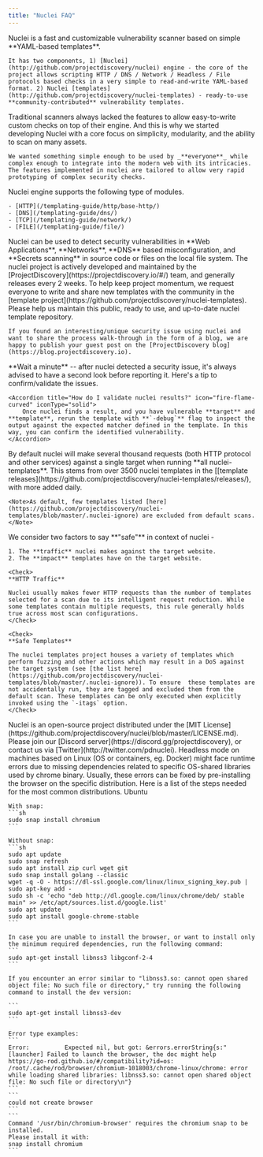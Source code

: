 ```yaml
---
title: "Nuclei FAQ"
---
```


<AccordionGroup>
  <Accordion title="What is nuclei?" icon="circle-info" iconType="solid">
    Nuclei is a fast and customizable vulnerability scanner based on simple **YAML-based templates**.
	
	It has two components, 1) [Nuclei](http://github.com/projectdiscovery/nuclei) engine - the core of the project allows scripting HTTP / DNS / Network / Headless / File protocols based checks in a very simple to read-and-write YAML-based format. 2) Nuclei [templates](http://github.com/projectdiscovery/nuclei-templates) - ready-to-use **community-contributed** vulnerability templates.

  </Accordion>

  <Accordion title="What was the genesis behind nuclei?" icon="circle-info" iconType="solid">
    Traditional scanners always lacked the features to allow easy-to-write custom checks on top of their engine. And this is why we started developing Nuclei with a core focus on simplicity, modularity, and the ability to scan on many assets.

	We wanted something simple enough to be used by _**everyone**_ while complex enough to integrate into the modern web with its intricacies. The features implemented in nuclei are tailored to allow very rapid prototyping of complex security checks.
  </Accordion>

  <Accordion title="What modules does nuclei engine support?" icon="circle-info" iconType="solid">
    Nuclei engine supports the following type of modules.

	- [HTTP](/templating-guide/http/base-http/)
	- [DNS](/templating-guide/dns/)
	- [TCP](/templating-guide/network/)
	- [FILE](/templating-guide/file/)
  </Accordion>

  <Accordion title="What kind of scans can I perform with nuclei?" icon="circle-info" iconType="solid">
   Nuclei can be used to detect security vulnerabilities in **Web Applications**, **Networks**, **DNS** based misconfiguration, and **Secrets scanning** in source code or files on the local file system.
  </Accordion>

  <Accordion title="How well-maintained is this project?" icon="circle-info" iconType="solid">
   The nuclei project is actively developed and maintained by the [ProjectDiscovery](https://projectdiscovery.io/#/) team, and generally releases every 2 weeks.
  </Accordion>

  <Accordion title="How can I support/contribute to this project? 💙" icon="fire-flame-curved" iconType="solid">
    To help keep project momentum, we request everyone to write and share new templates with the community in the [template project](https://github.com/projectdiscovery/nuclei-templates). Please help us maintain this public, ready to use, and up-to-date nuclei template repository.

	If you found an interesting/unique security issue using nuclei and want to share the process walk-through in the form of a blog, we are happy to publish your guest post on the [ProjectDiscovery blog](https://blog.projectdiscovery.io).
  </Accordion>

  <Accordion title="I found results with nuclei. When should I report it?" icon="triangle-exclamation" iconType="solid">
    **Wait a minute** -- after nuclei detected a security issue, it's always advised to have a second look before reporting it. Here's a tip to confirm/validate the issues.

    <Accordion title="How do I validate nuclei results?" icon="fire-flame-curved" iconType="solid">
        Once nuclei finds a result, and you have vulnerable **target** and **template**, rerun the template with **`-debug`** flag to inspect the output against the expected matcher defined in the template. In this way, you can confirm the identified vulnerability.
    </Accordion>
  </Accordion>

  <Accordion title="How much traffic does nuclei generate?" icon="triangle-exclamation" iconType="solid">
    By default nuclei will make several thousand requests (both HTTP protocol and other services) against a single target when running **all nuclei-templates**. This stems from over 3500 nuclei templates in the [[template releases](https://github.com/projectdiscovery/nuclei-templates/releases/), with more added daily.

    <Note>As default, few templates listed [here](https://github.com/projectdiscovery/nuclei-templates/blob/master/.nuclei-ignore) are excluded from default scans.</Note>
  </Accordion>

  <Accordion title="Is it safe to run nuclei?" icon="triangle-exclamation" iconType="solid">
   We consider two factors to say **"safe"** in context of nuclei -

    1. The **traffic** nuclei makes against the target website.
    2. The **impact** templates have on the target website.

    <Check>
    **HTTP Traffic**

    Nuclei usually makes fewer HTTP requests than the number of templates selected for a scan due to its intelligent request reduction. While some templates contain multiple requests, this rule generally holds true across most scan configurations.
    </Check>

    <Check>
    **Safe Templates**

    The nuclei templates project houses a variety of templates which perform fuzzing and other actions which may result in a DoS against the target system (see [the list here](https://github.com/projectdiscovery/nuclei-templates/blob/master/.nuclei-ignore)). To ensure  these templates are not accidentally run, they are tagged and excluded them from the default scan. These templates can be only executed when explicitly invoked using the `-itags` option.
    </Check>

  </Accordion>

  <Accordion title="What is nuclei's license?" icon="circle-info" iconType="solid">
   Nuclei is an open-source project distributed under the [MIT License](https://github.com/projectdiscovery/nuclei/blob/master/LICENSE.md).
  </Accordion>

  <Accordion title="I have more questions! 🙋" icon="circle-info" iconType="solid">
   Please join our [Discord server](https://discord.gg/projectdiscovery), or contact us via [Twitter](http://twitter.com/pdnuclei).
  </Accordion>

  <Accordion title="Missing dependencies in headless mode on Linux" icon="triangle-exclamation" iconType="solid">
    Headless mode on machines based on Linux (OS or containers, eg. Docker) might face runtime errors due to missing dependencies related to specific OS-shared libraries used by chrome binary.
    Usually, these errors can be fixed by pre-installing the browser on the specific distribution. Here is a list of the steps needed for the most common distributions.
	Ubuntu

	With snap:
	```sh
	sudo snap install chromium
	```

	Without snap:
	```sh
	sudo apt update
	sudo snap refresh
	sudo apt install zip curl wget git
	sudo snap install golang --classic
	wget -q -O - https://dl-ssl.google.com/linux/linux_signing_key.pub | sudo apt-key add - 
	sudo sh -c 'echo "deb http://dl.google.com/linux/chrome/deb/ stable main" >> /etc/apt/sources.list.d/google.list'
	sudo apt update 
	sudo apt install google-chrome-stable
	```

	In case you are unable to install the browser, or want to install only the minimum required dependencies, run the following command:
	```
	sudo apt-get install libnss3 libgconf-2-4
	```

	If you encounter an error similar to "libnss3.so: cannot open shared object file: No such file or directory," try running the following command to install the dev version:

	```
	sudo apt-get install libnss3-dev
	```

	Error type examples:
	```
	Error:      	Expected nil, but got: &errors.errorString{s:"[launcher] Failed to launch the browser, the doc might help https://go-rod.github.io/#/compatibility?id=os: /root/.cache/rod/browser/chromium-1018003/chrome-linux/chrome: error while loading shared libraries: libnss3.so: cannot open shared object file: No such file or directory\n"}
	```
	```
	could not create browser
	```
	```
	Command '/usr/bin/chromium-browser' requires the chromium snap to be installed.
	Please install it with:
	snap install chromium
	```
  </Accordion>
</AccordionGroup>
